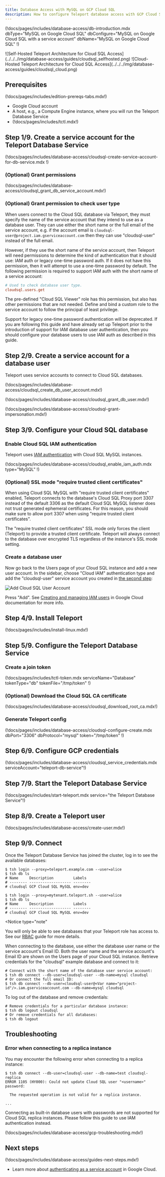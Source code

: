 ```yaml
---
title: Database Access with MySQL on GCP Cloud SQL
description: How to configure Teleport database access with GCP Cloud SQL MySQL.
---
```


(!docs/pages/includes/database-access/db-introduction.mdx  dbType="MySQL on Google Cloud SQL" dbConfigure="MySQL on Google Cloud SQL with a service account" dbName="MySQL on Google Cloud SQL" !)

<Tabs>
<TabItem label="Self-Hosted">
![Self-Hosted Teleport Architecture for Cloud SQL Access](../../../img/database-access/guides/cloudsql_selfhosted.png)
</TabItem>
<TabItem label="Cloud-Hosted">
![Cloud-Hosted Teleport Architecture for Cloud SQL Access](../../../img/database-access/guides/cloudsql_cloud.png)
</TabItem>
</Tabs>

## Prerequisites

(!docs/pages/includes/edition-prereqs-tabs.mdx!)

- Google Cloud account
- A host, e.g., a Compute Engine instance, where you will run the Teleport Database
  Service
- (!docs/pages/includes/tctl.mdx!)

## Step 1/9. Create a service account for the Teleport Database Service

(!docs/pages/includes/database-access/cloudsql-create-service-account-for-db-service.mdx !)

### (Optional) Grant permissions

(!docs/pages/includes/database-access/cloudsql_grant_db_service_account.mdx!)

### (Optional) Grant permission to check user type

When users connect to the Cloud SQL database via Teleport, they must specify
the name of the service account that they intend to use as a database user.
They can use either the short name or the full email of the service account,
e.g. if the account email is `cloudsql-user@project.iam.gserviceaccount.com` 
then they can use "cloudsql-user" instead of the full email.

However, if they use the short name of the service account, then Teleport will
need permissions to determine the kind of authentication that it should use: 
IAM auth or legacy one-time password auth. If it does not have this permission,
then it will attempt to use a one-time password by default.
The following permission is required to support IAM auth with the short name
of a service account:

```ini
# Used to check database user type.
cloudsql.users.get
```

The pre-defined "Cloud SQL Viewer" role has this permission, but also has other
permissions that are not needed. Define and bind a custom role to the service
account to follow the  principal of least privilege.

<Notice type="note">
Support for legacy one-time password authentication will be deprecated.
If you are following this guide and have already set up Teleport prior to the
introduction of support for IAM database user authentication, then you should
configure your database users to use IAM auth as described in this guide.
</Notice>

## Step 2/9. Create a service account for a database user

Teleport uses service accounts to connect to Cloud SQL databases.

(!docs/pages/includes/database-access/cloudsql_create_db_user_account.mdx!)

(!docs/pages/includes/database-access/cloudsql_grant_db_user.mdx!)

(!docs/pages/includes/database-access/cloudsql-grant-impersonation.mdx!)

## Step 3/9. Configure your Cloud SQL database

### Enable Cloud SQL IAM authentication

Teleport uses [IAM
authentication](https://cloud.google.com/sql/docs/mysql/iam-authentication)
with Cloud SQL MySQL instances.

(!docs/pages/includes/database-access/cloudsql_enable_iam_auth.mdx type="MySQL" !)

### (Optional) SSL mode "require trusted client certificates"

When using Cloud SQL MySQL with "require trusted client certificates" enabled,
Teleport connects to the database's Cloud SQL Proxy port 3307 instead of the
default 3306 as the default Cloud SQL MySQL listener does not trust generated 
ephemeral certificates. For this reason, you should make sure to allow port 
3307 when using "require trusted client certificates".

<Notice type="note">
The "require trusted client certificates" SSL mode only forces the client
(Teleport) to provide a trusted client certificate. Teleport will always connect
to the database over encrypted TLS regardless of the instance's SSL mode 
setting.
</Notice>

### Create a database user

Now go back to the Users page of your Cloud SQL instance and add a new user
account. In the sidebar, choose "Cloud IAM" authentication type and add the
"cloudsql-user" service account you created in
[the second step](#step-29-create-a-service-account-for-a-database-user):

![Add Cloud SQL User Account](../../../img/database-access/guides/cloudsql/add-user-account-mysql@2x.png)

Press "Add". See [Creating and managing IAM
users](https://cloud.google.com/sql/docs/mysql/add-manage-iam-users) in Google
Cloud documentation for more info.

## Step 4/9. Install Teleport

(!docs/pages/includes/install-linux.mdx!)

## Step 5/9. Configure the Teleport Database Service

### Create a join token

(!docs/pages/includes/tctl-token.mdx serviceName="Database" tokenType="db" tokenFile="/tmp/token" !)

### (Optional) Download the Cloud SQL CA certificate

(!docs/pages/includes/database-access/cloudsql_download_root_ca.mdx!)

### Generate Teleport config

(!docs/pages/includes/database-access/cloudsql-configure-create.mdx dbPort="3306" dbProtocol="mysql" token="/tmp/token" !)

## Step 6/9. Configure GCP credentials

(!docs/pages/includes/database-access/cloudsql_service_credentials.mdx serviceAccount="teleport-db-service"!)

## Step 7/9. Start the Teleport Database Service

(!docs/pages/includes/start-teleport.mdx service="the Teleport Database Service"!)

## Step 8/9. Create a Teleport user

(!docs/pages/includes/database-access/create-user.mdx!)

## Step 9/9. Connect

Once the Teleport Database Service has joined the cluster, log in to see the
available databases:

<Tabs>
<TabItem label="Self-Hosted">

```code
$ tsh login --proxy=teleport.example.com --user=alice
$ tsh db ls
# Name     Description         Labels
# -------- ------------------- --------
# cloudsql GCP Cloud SQL MySQL env=dev
```

</TabItem>
<TabItem label="Teleport Enterprise (cloud-hosted)">

```code
$ tsh login --proxy=mytenant.teleport.sh --user=alice
$ tsh db ls
# Name     Description         Labels
# -------- ------------------- --------
# cloudsql GCP Cloud SQL MySQL env=dev
```

</TabItem>

</Tabs>

<Notice
  type="note"
>
You will only be able to see databases that your Teleport role has
access to. See our [RBAC](../rbac.mdx) guide for more details.
</Notice>

When connecting to the database, use either the database user name or the
service account's Email ID. Both the user name and the service account's Email
ID are shown on the Users page of your Cloud SQL instance.
Retrieve credentials for the "cloudsql" example database and connect to it:

```code
# Connect with the short name of the database user service account:
$ tsh db connect --db-user=cloudsql-user --db-name=mysql cloudsql
# Or connect the full email ID:
$ tsh db connect --db-user=cloudsql-user@<Var name="project-id"/>.iam.gserviceaccount.com --db-name=mysql cloudsql
```

To log out of the database and remove credentials:

```code
# Remove credentials for a particular database instance:
$ tsh db logout cloudsql
# Or remove credentials for all databases:
$ tsh db logout
```

## Troubleshooting

### Error when connecting to a replica instance

You may encounter the following error when connecting to a replica instance:

```code
$ tsh db connect --db-user=cloudsql-user --db-name=test cloudsql-replica
ERROR 1105 (HY000): Could not update Cloud SQL user "<username>" password:

  The requested operation is not valid for a replica instance.

...
```

Connecting as built-in database users with passwords are not supported for
Cloud SQL replica instances. Please follow this guide to use IAM authentication
instead.

(!docs/pages/includes/database-access/gcp-troubleshooting.mdx!)

## Next steps

(!docs/pages/includes/database-access/guides-next-steps.mdx!)

- Learn more about [authenticating as a service
  account](https://cloud.google.com/docs/authentication#service-accounts) in
  Google Cloud.

